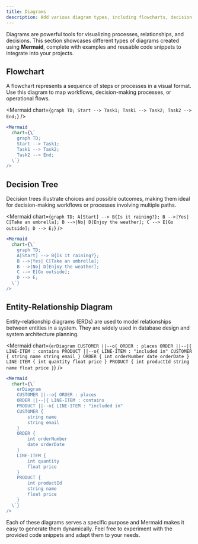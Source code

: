 ---
title: Diagrams
description: Add various diagram types, including flowcharts, decision trees and entity-relationship diagrams.
---

Diagrams are powerful tools for visualizing processes, relationships, and decisions. This section showcases different types of diagrams created using **Mermaid**, complete with examples and reusable code snippets to integrate into your projects.

## Flowchart

A flowchart represents a sequence of steps or processes in a visual format. Use this diagram to map workflows, decision-making processes, or operational flows.

<Mermaid
  chart={`graph TD;
    Start --> Task1;
    Task1 --> Task2;
    Task2 --> End;`}
/>

```jsx
<Mermaid
  chart={\`
    graph TD;
    Start --> Task1;
    Task1 --> Task2;
    Task2 --> End;
  \`}
/>
```

## Decision Tree

Decision trees illustrate choices and possible outcomes, making them ideal for decision-making workflows or processes involving multiple paths.

<Mermaid
  chart={`graph TD;
    A[Start] --> B{Is it raining?};
    B -->|Yes| C[Take an umbrella];
    B -->|No| D[Enjoy the weather];
    C --> E[Go outside];
    D --> E;`}
/>

```jsx
<Mermaid
  chart={\`
    graph TD;
    A[Start] --> B{Is it raining?};
    B -->|Yes| C[Take an umbrella];
    B -->|No| D[Enjoy the weather];
    C --> E[Go outside];
    D --> E;
  \`}
/>
```

## Entity-Relationship Diagram

Entity-relationship diagrams (ERDs) are used to model relationships between entities in a system. They are widely used in database design and system architecture planning.

<Mermaid
  chart={`erDiagram
    CUSTOMER ||--o{ ORDER : places
    ORDER ||--|{ LINE-ITEM : contains
    PRODUCT ||--o{ LINE-ITEM : "included in"
    CUSTOMER {
        string name
        string email
    }
    ORDER {
        int orderNumber
        date orderDate
    }
    LINE-ITEM {
        int quantity
        float price
    }
    PRODUCT {
        int productId
        string name
        float price
    }`}
/>

```jsx
<Mermaid
  chart={\`
    erDiagram
    CUSTOMER ||--o{ ORDER : places
    ORDER ||--|{ LINE-ITEM : contains
    PRODUCT ||--o{ LINE-ITEM : "included in"
    CUSTOMER {
        string name
        string email
    }
    ORDER {
        int orderNumber
        date orderDate
    }
    LINE-ITEM {
        int quantity
        float price
    }
    PRODUCT {
        int productId
        string name
        float price
    }
  \`}
/>
```

Each of these diagrams serves a specific purpose and Mermaid makes it easy to generate them dynamically. Feel free to experiment with the provided code snippets and adapt them to your needs.
